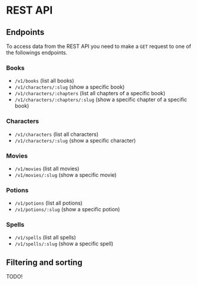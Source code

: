 # REST API

## Endpoints

To access data from the REST API you need to make a `GET` request to one of the followings endpoints.

### Books

- `/v1/books` (list all books)
- `/v1/characters/:slug` (show a specific book)
- `/v1/characters/:chapters` (list all chapters of a specific book)
- `/v1/characters/:chapters/:slug` (show a specific chapter of a specific book)

### Characters

- `/v1/characters` (list all characters)
- `/v1/characters/:slug` (show a specific character)

### Movies

- `/v1/movies` (list all movies)
- `/v1/movies/:slug` (show a specific movie)

### Potions

- `/v1/potions` (list all potions)
- `/v1/potions/:slug` (show a specific potion)

### Spells

- `/v1/spells` (list all spells)
- `/v1/spells/:slug` (show a specific spell)

## Filtering and sorting

TODO!
